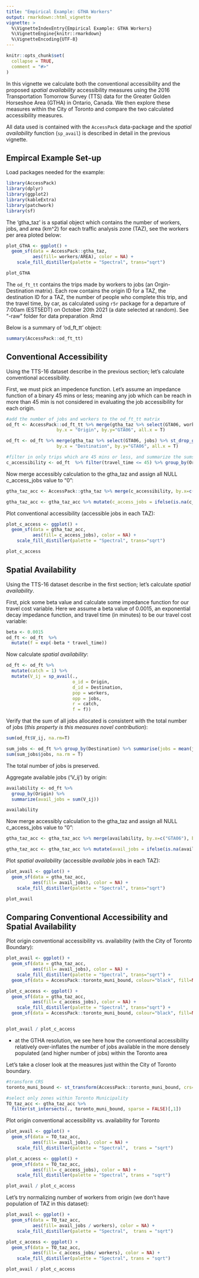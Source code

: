 ```yaml
---
title: "Empirical Example: GTHA Workers"
output: rmarkdown::html_vignette
vignette: >
  %\VignetteIndexEntry{Empirical Example: GTHA Workers}
  %\VignetteEngine{knitr::rmarkdown}
  %\VignetteEncoding{UTF-8}
---
```


```r
knitr::opts_chunk$set(
  collapse = TRUE,
  comment = "#>"
)
```

In this vignette we calculate both the conventional accessibility and the proposed *spatial availability* accessibility measures using the 2016 Transportation Tomorrow Survey (TTS) data for the Greater Golden Horseshoe Area (GTHA) in Ontario, Canada. We then explore these measures within the City of Toronto and compare the two calculated accessibility measures. 

All data used is contained with the `AccessPack` data-package and the *spatial availability* function (`sp_avail`) is described in detail in the previous vignette.

## Empircal Example Set-up

Load packages needed for the example:
```r
library(AccessPack)
library(dplyr)
library(ggplot2)
library(kableExtra)
library(patchwork)
library(sf)
```

The 'gtha_taz' is a spatial object which contains the number of workers, jobs, and area (km^2) for each traffic analysis zone (TAZ), see the workers per area ploted below:
```r
plot_GTHA <- ggplot() +
  geom_sf(data = AccessPack::gtha_taz, 
          aes(fill= workers/AREA), color = NA) +
    scale_fill_distiller(palette = "Spectral", trans="sqrt")

plot_GTHA
```


The `od_ft_tt` contains the trips made by workers to jobs (an Orgin-Destination matrix). Each row contains the origin ID for a TAZ, the destination ID for a TAZ, the number of people who complete this trip, and the travel time, by car, as calculated using `r5r` package for a departure of 7:00am (EST5EDT) on October 20th 2021 (a date selected at random). See "\data-raw" folder for data preparation .Rmd

Below is a summary of 'od_ft_tt' object:
```r
summary(AccessPack::od_ft_tt)
```


## Conventional Accessibility

Using the TTS-16 dataset describe in the previous section; let's calculate conventional accessibility.

First, we must pick an impedence function. Let's assume an impedance function of a binary 45 mins or less; meaning any job which can be reach in more than 45 min is not considered in evaluating the job accessibility for each origin.  
```r
#add the number of jobs and workers to the od_ft_tt matrix
od_ft <- AccessPack::od_ft_tt %>% merge(gtha_taz %>% select(GTA06, workers) %>% st_drop_geometry(),
                   by.x = "Origin", by.y="GTA06", all.x = T)

od_ft <- od_ft %>% merge(gtha_taz %>% select(GTA06, jobs) %>% st_drop_geometry(),
                   by.x = "Destination", by.y="GTA06", all.x = T)

#filter in only trips which are 45 mins or less, and summarize the sums of all jobs within each destination
c_accessibility <- od_ft  %>% filter(travel_time <= 45) %>% group_by(Origin)  %>% summarise(c_access_jobs = sum(jobs, na.rm = T))
```

Now merge accessibly calculation to the gtha_taz and assign all NULL c_access_jobs value to "0":
```r
gtha_taz_acc <- AccessPack::gtha_taz %>% merge(c_accessibility, by.x=c("GTA06"), by.y=c("Origin"), all.x=T) 

gtha_taz_acc <- gtha_taz_acc %>% mutate(c_access_jobs = ifelse(is.na(c_access_jobs), 0, c_access_jobs))
```

Plot conventional accessibility (accessible jobs in each TAZ):
```r
plot_c_access <- ggplot() +
  geom_sf(data = gtha_taz_acc, 
          aes(fill= c_access_jobs), color = NA) +
    scale_fill_distiller(palette = "Spectral", trans="sqrt")

plot_c_access
```

## Spatial Availability

Using the TTS-16 dataset describe in the first section; let's calculate *spatial availability*. 

First, pick some beta value and calculate some impedance function for our travel cost variable. Here we assume a beta value of 0.0015, an exponential decay impedance function, and travel time (in minutes) to be our travel cost variable:
```r
beta <- 0.0015
od_ft <- od_ft  %>%
  mutate(f = exp(-beta * travel_time))
```

Now calculate *spatial availability*:
```r
od_ft <- od_ft %>%
  mutate(catch = 1) %>%
  mutate(V_ij = sp_avail(., 
                         o_id = Origin,
                         d_id = Destination,
                         pop = workers,
                         opp = jobs,
                         r = catch,
                         f = f))
```

Verify that the sum of all jobs allocated is consistent with the total number of jobs (*this property is this measures novel contribution*):
```r
sum(od_ft$V_ij, na.rm=T)

sum_jobs <- od_ft %>% group_by(Destination) %>% summarise(jobs = mean(jobs))
sum(sum_jobs$jobs, na.rm = T)
```
The total number of jobs is preserved.

Aggregate available jobs ('V_ij') by origin:
```r
availability <- od_ft %>%
  group_by(Origin) %>%
  summarize(avail_jobs = sum(V_ij)) 

availability
```
Now merge accessibly calculation to the gtha_taz and assign all NULL c_access_jobs value to "0":
```r
gtha_taz_acc <- gtha_taz_acc %>% merge(availability, by.x=c("GTA06"), by.y=c("Origin"), all.x=T) 

gtha_taz_acc <- gtha_taz_acc %>% mutate(avail_jobs = ifelse(is.na(avail_jobs), 0, avail_jobs))
```

Plot *spatial availability* (accessible *available* jobs in each TAZ): 
```r
plot_avail <- ggplot() +
  geom_sf(data = gtha_taz_acc, 
          aes(fill= avail_jobs), color = NA) +
    scale_fill_distiller(palette = "Spectral", trans="sqrt")

plot_avail
```


## Comparing Conventional Accessibility and Spatial Availability


Plot origin conventional accessibility vs. availability (with the City of Toronto Boundary):
```r
plot_avail <- ggplot() +
  geom_sf(data = gtha_taz_acc, 
          aes(fill= avail_jobs), color = NA) +
    scale_fill_distiller(palette = "Spectral", trans="sqrt") + 
  geom_sf(data = AccessPack::toronto_muni_bound, colour="black", fill=NA)

plot_c_access <- ggplot() +
  geom_sf(data = gtha_taz_acc, 
          aes(fill= c_access_jobs), color = NA) +
    scale_fill_distiller(palette = "Spectral", trans="sqrt") + 
  geom_sf(data = AccessPack::toronto_muni_bound, colour="black", fill=NA)


plot_avail / plot_c_access
```

- at the GTHA resolution, we see here how the conventional accessibility relatively over-inflates the number of jobs available in the more densely populated (and higher number of jobs) within the Toronto area 

Let's take a closer look at the measures just within the City of Toronto boundary.
```r
#transform CRS
toronto_muni_bound <- st_transform(AccessPack::toronto_muni_bound, crs=32617)

#select only zones within Toronto Municipality
TO_taz_acc <- gtha_taz_acc %>%
  filter(st_intersects(., toronto_muni_bound, sparse = FALSE)[,1])
```

Plot origin conventional accessibility vs. availability for Toronto
```r
plot_avail <- ggplot() +
  geom_sf(data = TO_taz_acc, 
          aes(fill= avail_jobs), color = NA) +
    scale_fill_distiller(palette = "Spectral",  trans = "sqrt")

plot_c_access <- ggplot() +
  geom_sf(data = TO_taz_acc, 
          aes(fill= c_access_jobs), color = NA) +
    scale_fill_distiller(palette = "Spectral", trans = "sqrt")

plot_avail / plot_c_access
```

Let's try normalizing number of workers from origin (we don't have population of TAZ in this dataset):
```r
plot_avail <- ggplot() +
  geom_sf(data = TO_taz_acc, 
          aes(fill= avail_jobs / workers), color = NA) +
    scale_fill_distiller(palette = "Spectral",  trans = "sqrt")

plot_c_access <- ggplot() +
  geom_sf(data = TO_taz_acc, 
          aes(fill= c_access_jobs/ workers), color = NA) +
    scale_fill_distiller(palette = "Spectral", trans = "sqrt")

plot_avail / plot_c_access
```

